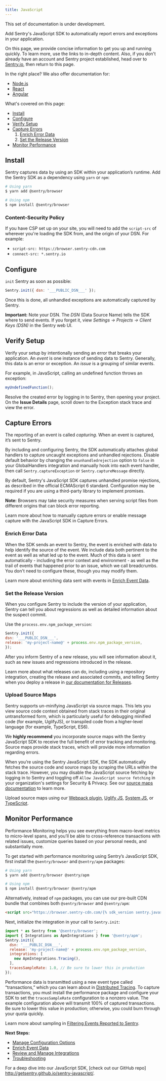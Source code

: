 ```yaml
---
title: JavaScript
---
```


<Alert title="Note" level="warning">
This set of documentation is under development.
</Alert>

Add Sentry's JavaScript SDK to automatically report errors and exceptions in your application. 

On this page, we provide concise information to get you up and running quickly. To learn more, use the links to in-depth content. Also, if you don't already have an account and Sentry project established, head over to [Sentry.io](https://sentry.io/signup/), then return to this page.

In the right place? We also offer documentation for:

- [Node.js](/platforms/node/)
- [React](/platforms/javascript/react/)
- [Angular](/platforms/javascript/angular/)

What's covered on this page:

- [Install](#install)
- [Configure](#configure)
- [Verify Setup](#verify-setup)
- [Capture Errors](#capture-errors)
    1. [Enrich Error Data](#enrich-error-data) 
    2. [Set the Release Version](#set-the-release-version)
- [Monitor Performance](#monitor-performance)

## Install

Sentry captures data by using an SDK within your application’s runtime. Add the Sentry SDK as a dependency using `yarn` or `npm`:

```bash
# Using yarn
$ yarn add @sentry/browser

# Using npm
$ npm install @sentry/browser
```

### Content-Security Policy

If you have CSP set up on your site, you will need to add the `script-src` of wherever you're loading the SDK from, and the origin of your DSN. For example:

* `script-src: https://browser.sentry-cdn.com`
* `connect-src: *.sentry.io`

## Configure

`init` Sentry as soon as possible:

```JavaScript
Sentry.init({ dsn: '___PUBLIC_DSN___' });
```

Once this is done, all unhandled exceptions are automatically captured by Sentry.

**Important:** Note your DSN. The *DSN* (Data Source Name) tells the SDK where to send events. If you forget it, view *Settings -> Projects -> Client Keys (DSN)* in the Sentry web UI.

## Verify Setup

Verify your setup by intentionally sending an error that breaks your application. An *event* is one instance of sending data to Sentry. Generally, this data is an error or exception. An *issue* is a grouping of similar events.

For example, in JavaScript, calling an undefined function throws an exception:

```JavaScript
myUndefinedFunction();
```

Resolve the created error by logging in to Sentry, then opening your project. On the **Issue Details** page, scroll down to the Exception stack trace and view the error.

## Capture Errors

The reporting of an event is called *capturing*. When an event is captured, it’s sent to Sentry.

By including and configuring Sentry, the SDK automatically attaches global handlers to capture uncaught exceptions and unhandled rejections. Disable default behavior by changing the `onunhandledrejection` option to `false` in your GlobalHandlers integration and manually hook into each event handler, then call `Sentry.captureException` or `Sentry.captureMessage` directly.

By default, Sentry's JavaScript SDK captures unhandled promise rejections, as described in the official ECMAScript 6 standard. Configuration may be required if you are using a third-party library to implement promises.

**Note:** Browsers may take security measures when serving script files from different origins that can block error reporting.

Learn more about how to manually capture errors or enable message capture with the JavaScript SDK in Capture Errors.

### Enrich Error Data

When the SDK sends an event to Sentry, the event is enriched with data to help identify the source of the event. We include data both pertinent to the event as well as what led up to the event. Much of this data is sent automatically - including the error context and environment - as well as the trail of events that happened prior to an issue, which we call breadcrumbs. You don't need to configure these, though you may modify them. 

Learn more about enriching data sent with events in [Enrich Event Data](/sdks/javascript/errors/intro/).

### Set the Release Version

When you configure Sentry to include the version of your application, Sentry can tell you about regressions as well as detailed information about the suspect commit. 

Use the `process.env.npm_package_version`:

```JavaScript
Sentry.init({ 
dsn: '___PUBLIC_DSN___',
release: 'my-project-name@' + process.env.npm_package_version,
});
```

After you inform Sentry of a new release, you will see information about it, such as new issues and regressions introduced in the release.

Learn more about what releases can do, including using a repository integration, creating the release and associated commits, and telling Sentry when you deploy a release in [our documentation for Releases](/workflow/releases/).

### Upload Source Maps

Sentry supports un-minifying JavaScript via source maps. This lets you view source code context obtained from stack traces in their original untransformed form, which is particularly useful for debugging minified code (for example, UglifyJS), or transpiled code from a higher-level language (for example, TypeScript, ES6). 

We **highly recommend** you incorporate source maps with the Sentry JavaScript SDK to receive the full benefit of error tracking and monitoring. Source maps provide stack traces, which will provide more information regarding errors. 

When you’re using the Sentry JavaScript SDK, the SDK automatically fetches the source code and source maps by scraping the URLs within the stack trace. However, you may disable the JavaScript source fetching by logging in to Sentry and toggling off `Allow JavaScript source fetching` in your organization's settings for Security & Privacy. See our [source maps documentation](/platforms/javascript/sourcemaps) to learn more.

Upload source maps using our [Webpack plugin](/platforms/javascript/sourcemaps/#webpack), [Uglify JS](/platforms/javascript/sourcemaps/#uglifyjs), [System JS](/platforms/javascript/sourcemaps/#systemjs), or [TypeScript](/platforms/javascript/sourcemaps/#typescript).

## Monitor Performance

Performance Monitoring helps you see everything from macro-level metrics to micro-level spans, and you’ll be able to cross-reference transactions with related issues, customize queries based on your personal needs, and substantially more.

To get started with performance monitoring using Sentry’s JavaScript SDK, first install the `@sentry/browser` and `@sentry/apm` packages:

```bash
# Using yarn
$ yarn add @sentry/browser @sentry/apm

# Using npm
$ npm install @sentry/browser @sentry/apm
```

Alternatively, instead of `npm` packages, you can use our pre-built CDN bundle that combines both `@sentry/browser` and `@sentry/apm`:

```html
<script src="https://browser.sentry-cdn.com/{% sdk_version sentry.javascript.browser %}/bundle.apm.min.js" integrity="{% sdk_cdn_checksum sentry.javascript.browser latest bundle.min.js %}" crossorigin="anonymous"></script>
```

Next, initialize the integration in your call to `Sentry.init`:

```javascript
import * as Sentry from '@sentry/browser';
import { Integrations as ApmIntegrations } from '@sentry/apm';
Sentry.init({
  dsn: '___PUBLIC_DSN___',
  release: 'my-project-name@' + process.env.npm_package_version,
  integrations: [
    new ApmIntegrations.Tracing(),
  ],
  tracesSampleRate: 1.0, // Be sure to lower this in production
});
```

Performance data is transmitted using a new event type called “transactions,” which you can learn about in [Distributed Tracing](/performance-monitoring/distributed-tracing). To capture transactions, you must install the performance package and configure your SDK to set the `tracesSampleRate` configuration to a nonzero value. The example configuration above will transmit 100% of captured transactions. Be sure to lower this value in production; otherwise, you could burn through your quota quickly.

Learn more about sampling in [Filtering Events Reported to Sentry](/sdks/javascript/config/filter).

**Next Steps:**

 - [Manage Configuration Options](/sdks/javascript/config/intro)
 - [Enrich Event Data](/sdks/javascript/errors/intro)
 - [Review and Manage Integrations](/sdks/javascript/integrations/intro)
 - [Troubleshooting](/sdks/javascript/troubleshooting/troubleshooting)
 
For a deep dive into our JavaScript SDK, [check out our GitHub repo] http://getsentry.github.io/sentry-javascript/.
